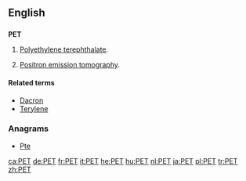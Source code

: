{{also|pet}}
==English==

==={{acronym-old}}===
'''PET'''

# {{organic compound}} [[polyethylene terephthalate|Polyethylene terephthalate]].
# [[positron emission tomography|Positron emission tomography]].

====Related terms====
* [[Dacron]]
* [[Terylene]]

===Anagrams===
* [[Pte#English|Pte]]

[[ca:PET]]
[[de:PET]]
[[fr:PET]]
[[it:PET]]
[[he:PET]]
[[hu:PET]]
[[nl:PET]]
[[ja:PET]]
[[pl:PET]]
[[tr:PET]]
[[zh:PET]]